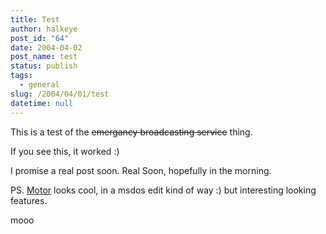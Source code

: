 ```yaml
---
title: Test
author: halkeye
post_id: "64"
date: 2004-04-02
post_name: test
status: publish
tags:
  - general
slug: /2004/04/01/test
datetime: null
---
```


This is a test of the <s>emergancy broadcasting service</s> thing.  

If you see this, it worked :)

I promise a real post soon. Real Soon, hopefully in the morning.

PS. [Motor](https://konst.org.ua/motor/) looks cool, in a msdos edit kind of way :) but interesting looking features.

mooo